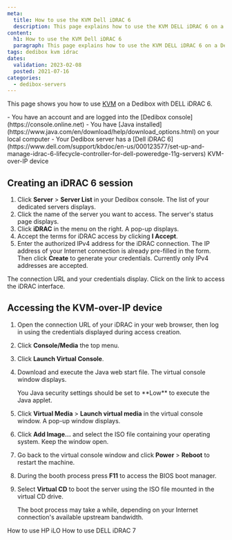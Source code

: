 ```yaml
---
meta:
  title: How to use the KVM Dell iDRAC 6
  description: This page explains how to use the KVM DELL iDRAC 6 on a Dedibox
content:
  h1: How to use the KVM Dell iDRAC 6
  paragraph: This page explains how to use the KVM DELL iDRAC 6 on a Dedibox
tags: dedibox kvm idrac 
dates:
  validation: 2023-02-08
  posted: 2021-07-16
categories:
  - dedibox-servers
---
```


This page shows you how to use [KVM](/dedibox/kvm-over-ip/concepts/#kvm-over-ip) on a Dedibox with DELL iDRAC 6.

<Message type="requirement">
  - You have an account and are logged into the [Dedibox console](https://console.online.net) 
  - You have [Java installed](https://www.java.com/en/download/help/download_options.html) on your local computer
  - Your Dedibox server has a [Dell iDRAC 6](https://www.dell.com/support/kbdoc/en-us/000123577/set-up-and-manage-idrac-6-lifecycle-controller-for-dell-poweredge-11g-servers) KVM-over-IP device  
</Message>

## Creating an iDRAC 6 session

1. Click **Server** > **Server List** in your Dedibox console. The list of your dedicated servers displays.
2. Click the name of the server you want to access. The server's status page displays.
3. Click **iDRAC** in the menu on the right. A pop-up displays.
    <Lightbox src="scaleway_idrac.webp" alt="" />
4. Accept the terms for iDRAC access by clicking **I Accept**.
5. Enter the authorized IPv4 address for the iDRAC connection. The IP address of your Internet connection is already pre-filled in the form. Then click **Create** to generate your credentials.
    <Message type="note">
      Currently only IPv4 addresses are accepted.
    </Message>

The connection URL and your credentials display. Click on the link to access the iDRAC interface.

## Accessing the KVM-over-IP device 

1. Open the connection URL of your iDRAC in your web browser, then log in using the credentials displayed during access creation. 
2. Click **Console/Media** the top menu.
    <Lightbox src="scaleway_idrac_console.webp" alt="" />
3. Click **Launch Virtual Console**. 
    <Lightbox src="scaleway_idrac_launch_console.webp"  alt="" />
4. Download and execute the Java web start file. The virtual console window displays.
    <Lightbox src="scaleway_idrac6_virtual_console.webp" width="" />

    <Message typ="tip">
      You Java security settings should be set to **Low** to execute the Java applet.
    </Message>
5. Click **Virtual Media** > **Launch virtual media** in the virtual console window. A pop-up window displays.
6. Click **Add Image...**  and select the ISO file containing your operating system. Keep the window open. 
7. Go back to the virtual console window and click **Power** > **Reboot** to restart the machine. 
8. During the booth process press **F11** to access the BIOS boot manager.
    <Lightbox src="scaleway_idrac6_boot_manager.webp" width="" />
9. Select **Virtual CD** to boot the server using the ISO file mounted in the virtual CD drive.
    <Lightbox src="scaleway_idrac6_virtual_cd.webp" width="" />

    <Message type="note">
      The boot process may take a while, depending on your Internet connection's available upstream bandwidth. 
    </Message>


<Navigation title="See Also">
  <PreviousButton to="/dedibox/kvm-over-ip/how-to/hp-ilo/">How to use HP iLO</PreviousButton>
  <NextButton to="/dedibox/kvm-over-ip/how-to/dell-idrac7/">How to use DELL iDRAC 7</NextButton>
</Navigation>
